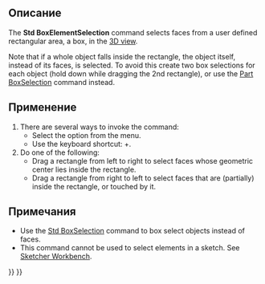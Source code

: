 <languages/>

{{Docnav/ru
|[[Std_BoxSelection/ru|Команда "Выделить область"]]
|[[Std_SelectAll/ru|Команда "Выбрать всё"]]
|[[Std_Edit_Menu/ru|Меню "Правка"]]
|IconL=Std_BoxSelection.svg
|IconR=Std_SelectAll.svg
|IconC=Freecad.svg
}}

<div class="mw-translate-fuzzy">
{{GuiCommand/ru
|Name/ru=Область выбора элементов
|Name=Std_BoxElementSelection
|MenuLocation=Правка → Область выбора элементов
|Workbenches=Все
|Shortcut={{KEY|Shift}}+{{KEY|E}}
|SeeAlso=[[Std_BoxSelection/ru|Выделить область]], [[Std_SelectAll/ru|Выбрать всё]]
}}
</div>

<span id="Description"></span>
==Описание==

The '''Std BoxElementSelection''' command selects faces from a user defined rectangular area, a box, in the [[3D_view|3D view]].

Note that if a whole object falls inside the rectangle, the object itself, instead of its faces, is selected. To avoid this create two box selections for each object (hold down {{KEY|Ctrl}} while dragging the 2nd rectangle), or use the [[Part_BoxSelection|Part BoxSelection]] command instead.

<span id="Usage"></span>
==Применение==

# There are several ways to invoke the command:
#* Select the {{MenuCommand|Edit → [[Image:Std_BoxElementSelection.svg|16px]] Box element selection}} option from the menu.
#* Use the keyboard shortcut: {{KEY|Shift}}+{{KEY|E}}.
# Do one of the following:
#* Drag a rectangle from left to right to select faces whose geometric center lies inside the rectangle.
#* Drag a rectangle from right to left to select faces that are (partially) inside the rectangle, or touched by it.

<span id="Notes"></span>
==Примечания==

* Use the [[Std_BoxSelection|Std BoxSelection]] command to box select objects instead of faces.
* This command cannot be used to select elements in a sketch. See [[Sketcher_Workbench#Selection_methods|Sketcher Workbench]].


{{Docnav/ru
|[[Std_BoxSelection/ru|Команда "Выделить область"]]
|[[Std_SelectAll/ru|Команда "Выбрать всё"]]
|[[Std_Edit_Menu/ru|Меню "Правка"]]
|IconL=Std_BoxSelection.svg
|IconR=Std_SelectAll.svg
|IconC=Freecad.svg
}}

{{Std_Base_navi{{#translation:}}}}
{{Userdocnavi{{#translation:}}}}